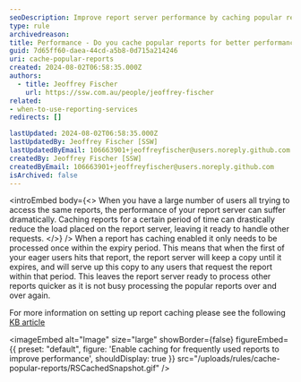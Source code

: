 ```yaml
---
seoDescription: Improve report server performance by caching popular reports to reduce server load and deliver faster results.
type: rule
archivedreason:
title: Performance - Do you cache popular reports for better performance?
guid: 7d65ff60-daea-44cd-a5b8-0d715a214246
uri: cache-popular-reports
created: 2024-08-02T06:58:35.000Z
authors:
  - title: Jeoffrey Fischer
    url: https://ssw.com.au/people/jeoffrey-fischer
related:
- when-to-use-reporting-services
redirects: []

lastUpdated: 2024-08-02T06:58:35.000Z
lastUpdatedBy: Jeoffrey Fischer [SSW]
lastUpdatedByEmail: 106663901+jeoffreyfischer@users.noreply.github.com
createdBy: Jeoffrey Fischer [SSW]
createdByEmail: 106663901+jeoffreyfischer@users.noreply.github.com
isArchived: false
---
```


<introEmbed
  body={<>
When you have a large number of users all trying to access the same reports, the performance of your report server can suffer dramatically. Caching reports for a certain period of time can drastically reduce the load placed on the report server, leaving it ready to handle other requests.
  </>}
/>
When a report has caching enabled it only needs to be processed once within the expiry period. This means that when the first of your eager users hits that report, the report server will keep a copy until it expires, and will serve up this copy to any users that request the report within that period. This leaves the report server ready to process other reports quicker as it is not busy processing the popular reports over and over again.

For more information on setting up report caching please see the following [KB article](http://www.ssw.com.au/ssw/KB/KB.aspx?KBID=Q1668240)


<imageEmbed
  alt="Image"
  size="large"
  showBorder={false}
  figureEmbed={{
    preset: "default",
    figure: 'Enable caching for frequently used reports to improve performance',
    shouldDisplay: true
  }}
  src="/uploads/rules/cache-popular-reports/RSCachedSnapshot.gif"
/>
